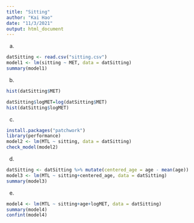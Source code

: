```yaml
---
title: "Sitting"
author: "Kai Hao"
date: "11/3/2021"
output: html_document
---
```

(a)
```r
datSitting <- read.csv("sitting.csv")
model1 <- lm(sitting ~ MET, data = datSitting)
summary(model1)
```

(b) 
```r
hist(datSitting$MET)

datSitting$logMET=log(datSitting$MET)
hist(datSitting$logMET)
```

(c)
```r
install.packages("patchwork")
library(performance)
model2 <- lm(MTL ~ sitting, data = datSitting)
check_model(model2)
```

(d)
```r
datSitting <- datSitting %>% mutate(centered_age = age - mean(age))
model3 <- lm(MTL ~ sitting+centered_age, data = datSitting)
summary(model3)
```

(e)
```r
model4 <- lm(MTL ~ sitting+age+logMET, data = datSitting)
summary(model4)
confint(model4)
```


